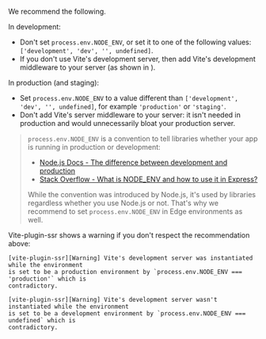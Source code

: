 
We recommend the following.

In development:
- Don't set `process.env.NODE_ENV`, or set it to one of the following values: `['development', 'dev', '', undefined]`.
- If you don't use Vite's development server, then add Vite's development middleware to your server (as shown in <Link href="/renderPage#usage" />).

In production (and staging):
- Set `process.env.NODE_ENV` to a value different than `['development', 'dev', '', undefined]`, for example `'production'` or `'staging'`.
- Don't add Vite's server middleware to your server: it isn't needed in production and would unnecessarily bloat your production server.

> `process.env.NODE_ENV` is a convention to tell libraries whether your app is running in production or development:
>
> - [Node.js Docs - The difference between development and production](https://nodejs.dev/en/learn/nodejs-the-difference-between-development-and-production/#:~:text=You%20can%20signal%20Node.js%20that%20you%20are%20running%20in%20production%20by%20setting%20the%20NODE_ENV%3Dproduction%20environment%20variable.)
> - [Stack Overflow - What is NODE_ENV and how to use it in Express?](https://stackoverflow.com/questions/16978256/what-is-node-env-and-how-to-use-it-in-express/16979503#16979503:~:text=NODE_ENV%20specifically%20is%20used%20(by%20convention)%20to%20state%20whether%20a%20particular%20environment%20is%20a%20production%20or%20a%20development%20environment.)
>
> While the convention was introduced by Node.js, it's used by libraries regardless whether you use Node.js or not. That's why we recommend to set `process.env.NODE_ENV` in Edge environments as well.

Vite-plugin-ssr shows a warning if you don't respect the recommendation above:

```
[vite-plugin-ssr][Warning] Vite's development server was instantiated while the environment
is set to be a production environment by `process.env.NODE_ENV === 'production'` which is
contradictory.
```
```
[vite-plugin-ssr][Warning] Vite's development server wasn't instantiated while the environment
is set to be a development environment by `process.env.NODE_ENV === undefined` which is
contradictory.
```
